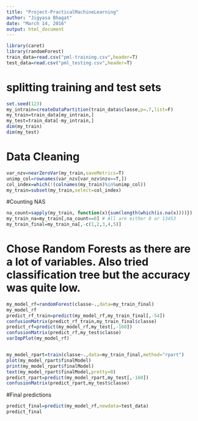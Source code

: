 ```yaml
---
title: "Project-PracticalMachineLearning"
author: "Jigyasa Bhagat"
date: "March 14, 2016"
output: html_document
---
```


```r
library(caret)
library(randomForest)
train_data=read.csv("pml-training.csv",header=T)
test_data=read.csv("pml_testing.csv",header=T)

```

# splitting training and test sets
```r
set.seed(123)
my_intrain=createDataPartition(train_data$classe,p=.7,list=F)
my_train=train_data[my_intrain,]
my_test=train_data[-my_intrain,]
dim(my_train)
dim(my_test)
```
# Data Cleaning
```r
var_nzv=nearZeroVar(my_train,saveMetrics=T)
unimp_col=rownames(var_nzv[var_nzv$nzv==T,])
col_index=which(!(colnames(my_train)%in%unimp_col))
my_train=subset(my_train,select=col_index)
```
#Counting NAS
```r
na_count=sapply(my_train, function(x){sum(length(which(is.na(x))))})
my_train_na=my_train[,na_count==0] # All are either 0 or 13453
my_train_final=my_train_na[,-c(1,2,3,4,5)]
```
# Chose Random Forests as there are a lot of variables. Also tried classification tree but the accuracy was quite low.
```r
my_model_rf=randomForest(classe~.,data=my_train_final)
my_model_rf
predict_rf_train=predict(my_model_rf,my_train_final[,-54])
confusionMatrix(predict_rf_train,my_train_final$classe)
predict_rf=predict(my_model_rf,my_test[,-160])
confusionMatrix(predict_rf,my_test$classe)
varImpPlot(my_model_rf)


my_model_rpart=train(classe~.,data=my_train_final,method="rpart")
plot(my_model_rpart$finalModel)
print(my_model_rpart$finalModel)
text(my_model_rpart$finalModel,pretty=0)
predict_rpart=predict(my_model_rpart,my_test[,-160])
confusionMatrix(predict_rpart,my_test$classe)

```
#Final predictions
```r
predict_final=predict(my_model_rf,newdata=test_data)
predict_final
```

